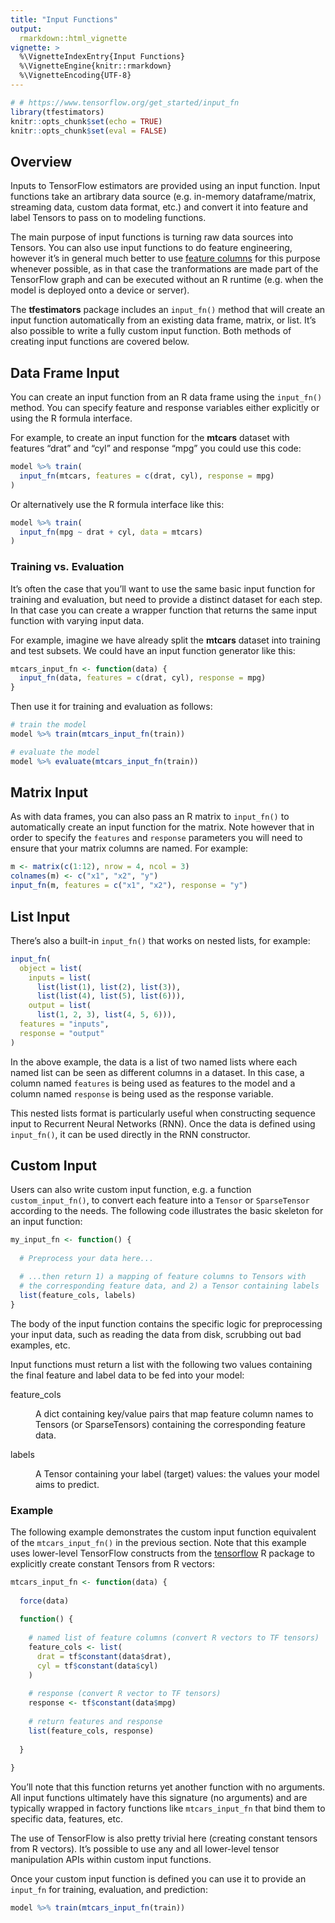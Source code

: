```yaml
---
title: "Input Functions"
output: 
  rmarkdown::html_vignette
vignette: >
  %\VignetteIndexEntry{Input Functions}
  %\VignetteEngine{knitr::rmarkdown}
  %\VignetteEncoding{UTF-8}
---
```



```r
# # https://www.tensorflow.org/get_started/input_fn
library(tfestimators)
knitr::opts_chunk$set(echo = TRUE)
knitr::opts_chunk$set(eval = FALSE)
```


## Overview

Inputs to TensorFlow estimators are provided using an input function. Input functions take an artibrary data source (e.g. in-memory dataframe/matrix, streaming data, custom data format, etc.) and convert it into feature and label Tensors to pass on to modeling functions.

The main purpose of input functions is turning raw data sources into Tensors. You can also use input functions to do feature engineering, however it's in general much better to use [feature columns](feature_columns.html) for this purpose whenever possible, as in that case the tranformations are made part of the TensorFlow graph and can be executed without an R runtime (e.g. when the model is deployed onto a device or server).

The **tfestimators** package includes an `input_fn()` method that will create an input function automatically from an existing data frame, matrix, or list. It's also possible to write a fully custom input function. Both methods of creating input functions are covered below.

## Data Frame Input

You can create an input function from an R data frame using the `input_fn()` method. You can specify feature and response variables either explicitly or using the R formula interface.

For example, to create an input function for the **mtcars** dataset with features "drat" and "cyl" and response "mpg" you could use this code:

```r
model %>% train(
  input_fn(mtcars, features = c(drat, cyl), response = mpg)
)
```

Or alternatively use the R formula interface like this:

```r
model %>% train(
  input_fn(mpg ~ drat + cyl, data = mtcars)
)
```

### Training vs. Evaluation

It's often the case that you'll want to use the same basic input function for training and evaluation, but need to provide a distinct dataset for each step. In that case you can create a wrapper function that returns the same input function with varying input data.

For example, imagine we have already split the **mtcars** dataset into training and test subsets. We could have an input function generator like this:

```r
mtcars_input_fn <- function(data) {
  input_fn(data, features = c(drat, cyl), response = mpg)
}
```

Then use it for training and evaluation as follows:

```r
# train the model
model %>% train(mtcars_input_fn(train))

# evaluate the model
model %>% evaluate(mtcars_input_fn(train))
```

## Matrix Input

As with data frames, you can also pass an R matrix to `input_fn()` to automatically create an input function for the matrix. Note however that in order to specify the `features` and `response` parameters you will need to ensure that your matrix columns are named. For example:

```r
m <- matrix(c(1:12), nrow = 4, ncol = 3)
colnames(m) <- c("x1", "x2", "y")
input_fn(m, features = c("x1", "x2"), response = "y")
```

## List Input

There's also a built-in `input_fn()` that works on nested lists, for example:

```r
input_fn(
  object = list(
    inputs = list(
      list(list(1), list(2), list(3)),
      list(list(4), list(5), list(6))),
    output = list(
      list(1, 2, 3), list(4, 5, 6))),
  features = "inputs",
  response = "output"
)
```

In the above example, the data is a list of two named lists where each named list can be seen as different columns in a dataset. In this case, a column named `features` is being used as features to the model and a column named `response` is being used as the response variable. 

This nested lists format is particularly useful when constructing sequence input to Recurrent Neural Networks (RNN). Once the data is defined using `input_fn()`, it can be used directly in the RNN constructor.

## Custom Input

Users can also write custom input function, e.g. a function `custom_input_fn()`, to convert each feature into a `Tensor` or `SparseTensor` according to the needs. The following code illustrates the basic skeleton for an input function:

```r
my_input_fn <- function() {
  
  # Preprocess your data here...

  # ...then return 1) a mapping of feature columns to Tensors with
  # the corresponding feature data, and 2) a Tensor containing labels
  list(feature_cols, labels)
}
```

The body of the input function contains the specific logic for preprocessing your input data, such as reading the data from disk, scrubbing out bad examples, etc.

Input functions must return a list with the following two values containing the final feature and label data to be fed into your model:

feature_cols

:    A dict containing key/value pairs that map feature column names to Tensors (or SparseTensors) containing the corresponding feature data.

labels

:    A Tensor containing your label (target) values: the values your model aims to predict.


### Example

The following example demonstrates the custom input function equivalent of the `mtcars_input_fn()` in the previous section. Note that this example uses lower-level TensorFlow constructs from the [tensorflow](https://tensorflow.rstudio.com) R package to explicitly create constant Tensors from R vectors:

```r
mtcars_input_fn <- function(data) {
  
  force(data)
  
  function() {
    
    # named list of feature columns (convert R vectors to TF tensors)
    feature_cols <- list(
      drat = tf$constant(data$drat),
      cyl = tf$constant(data$cyl)
    )
    
    # response (convert R vector to TF tensors)
    response <- tf$constant(data$mpg)
    
    # return features and response
    list(feature_cols, response)
    
  }
  
}
```

You'll note that this function returns yet another function with no arguments. All input functions ultimately  have this signature (no arguments) and are typically wrapped in factory functions like `mtcars_input_fn` that bind them to specific data, features, etc.

The use of TensorFlow is also pretty trivial here (creating constant tensors from R vectors). It's possible to use any and all lower-level tensor manipulation APIs within custom input functions. 

Once your custom input function is defined you can use it to provide an `input_fn` for training, evaluation, and prediction:

```r
model %>% train(mtcars_input_fn(train))
```



